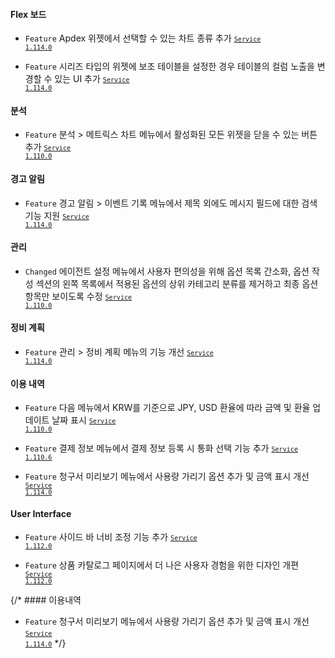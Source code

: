 #### Flex 보드​

- <code class="Feature">Feature</code> Apdex 위젯에서 선택할 수 있는 차트 종류 추가 <code class='changelog-service'><a href="https://docs.whatap.io/release-notes/service/service-1_114_x"><code class='changelog-service'>Service 1.114.0​</code></a></code>

- <code class="Feature">Feature</code> 시리즈 타입의 위젯에 보조 테이블을 설정한 경우 테이블의 컬럼 노출을 변경할 수 있는 UI 추가 <code class='changelog-service'><a href="https://docs.whatap.io/release-notes/service/service-1_114_x"><code class='changelog-service'>Service 1.114.0​</code></a></code>

#### 분석​

- <code class="Feature">Feature</code> <span class="uitext">분석</span> &gt; <span class="uitext">메트릭스 차트</span> 메뉴에서 활성화된 모든 위젯을 닫을 수 있는 버튼 추가 <code class='changelog-service'><a href="https://docs.whatap.io/release-notes/service/service-1_110_x"><code class='changelog-service'>Service 1.110.0​</code></a></code>

#### 경고 알림​

- <code class="Feature">Feature</code> <span class="uitext">경고 알림</span> &gt; <span class="uitext">이벤트 기록</span> 메뉴에서 제목 외에도 메시지 필드에 대한 검색 기능 지원 <code class='changelog-service'><a href="https://docs.whatap.io/release-notes/service/service-1_114_x"><code class='changelog-service'>Service 1.114.0​</code></a></code>

#### 관리​

- <code class="Changed">Changed</code> <span class="uitext">에이전트 설정</span> 메뉴에서 사용자 편의성을 위해 옵션 목록 간소화, <span class="uitext">옵션 작성</span> 섹션의 왼쪽 목록에서 적용된 옵션의 상위 카테고리 분류를 제거하고 최종 옵션 항목만 보이도록 수정 <code class='changelog-service'><a href="https://docs.whatap.io/release-notes/service/service-1_110_x"><code class='changelog-service'>Service 1.110.0​</code></a></code>

#### 정비 계획​

- <code class="Feature">Feature</code> <span class="uitext">관리</span> &gt; <span class="uitext">정비 계획</span> 메뉴의 기능 개선 <code class='changelog-service'><a href="https://docs.whatap.io/release-notes/service/service-1_114_x"><code class='changelog-service'>Service 1.114.0​</code></a></code>

#### 이용 내역​

- <code class="Feature">Feature</code> 다음 메뉴에서 KRW를 기준으로 JPY, USD 환율에 따라 금액 및 환율 업데이트 날짜 표시 <code class='changelog-service'><a href="https://docs.whatap.io/release-notes/service/service-1_110_x"><code class='changelog-service'>Service 1.110.0​</code></a></code>

- <code class="Feature">Feature</code> <span class="uitext">결제 정보</span> 메뉴에서 결제 정보 등록 시 통화 선택 기능 추가 <code class='changelog-service'><a href="https://docs.whatap.io/release-notes/service/service-1_110_x"><code class='changelog-service'>Service 1.110.6​</code></a></code>

- <code class="Feature">Feature</code> <span class="uitext">청구서 미리보기</span> 메뉴에서 사용량 가리기 옵션 추가 및 금액 표시 개선 <code class='changelog-service'><a href="https://docs.whatap.io/release-notes/service/service-1_114_x"><code class='changelog-service'>Service 1.114.0​</code></a></code>

#### User Interface​

- <code class="Feature">Feature</code> 사이드 바 너비 조정 기능 추가 <code class='changelog-service'><a href="https://docs.whatap.io/release-notes/service/service-1_112_x"><code class='changelog-service'>Service 1.112.0​</code></a></code>

- <code class="Feature">Feature</code> <span class="uitext">상품 카탈로그</span> 페이지에서 더 나은 사용자 경험을 위한 디자인 개편 <code class='changelog-service'><a href="https://docs.whatap.io/release-notes/service/service-1_112_x"><code class='changelog-service'>Service 1.112.0​</code></a></code>

{/* #### 이용내역​

- <code class="Feature">Feature</code> <span class="uitext">청구서 미리보기</span> 메뉴에서 사용량 가리기 옵션 추가 및 금액 표시 개선 <code class='changelog-service'><a href="https://docs.whatap.io/release-notes/service/service-1_114_x"><code class='changelog-service'>Service 1.114.0​</code></a></code> */}

